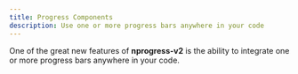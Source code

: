 ```yaml
---
title: Progress Components
description: Use one or more progress bars anywhere in your code
---
```


One of the great new features of **nprogress-v2** is the ability to integrate one or more progress bars anywhere in your code.